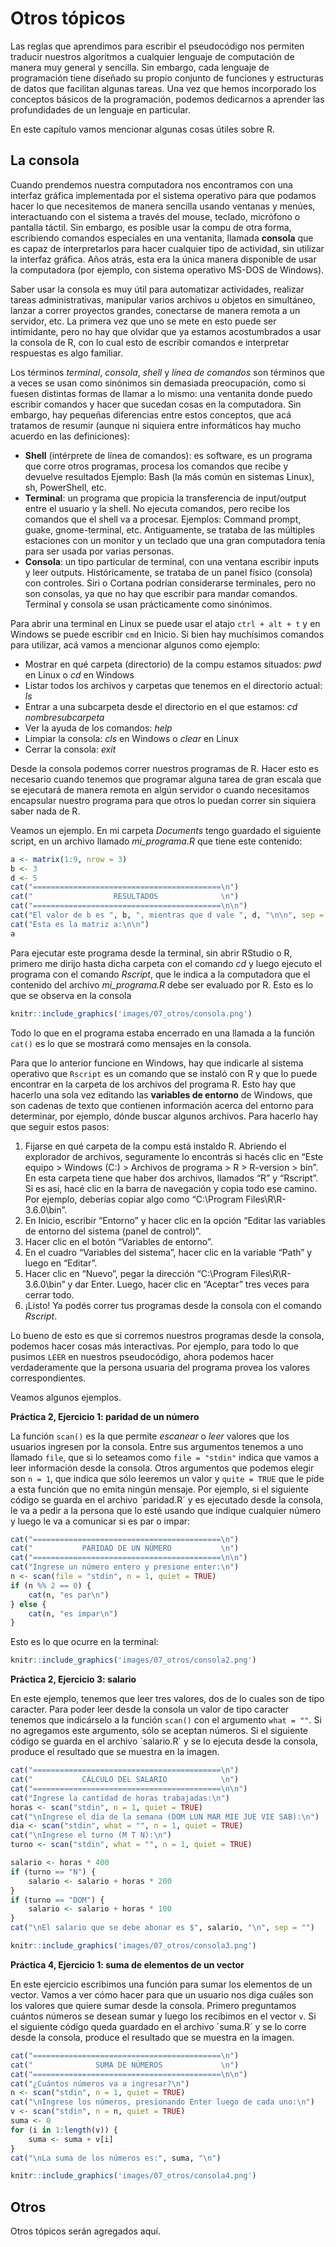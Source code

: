 # Otros tópicos

Las reglas que aprendimos para escribir el pseudocódigo nos permiten traducir nuestros algoritmos a cualquier lenguaje de computación de manera muy general y sencilla. Sin embargo, cada lenguaje de programación tiene diseñado su propio conjunto de funciones y estructuras de datos que facilitan algunas tareas. Una vez que hemos incorporado los conceptos básicos de la programación, podemos dedicarnos a aprender las profundidades de un lenguaje en particular.

En este capítulo vamos mencionar algunas cosas útiles sobre R.

## La consola

Cuando prendemos nuestra computadora nos encontramos con una interfaz gráfica implementada por el sistema operativo para que podamos hacer lo que necesitemos de manera sencilla usando ventanas y menúes, interactuando con el sistema a través del mouse, teclado, micrófono o pantalla táctil. Sin embargo, es posible usar la compu de otra forma, escribiendo comandos especiales en una ventanita, llamada **consola** que es capaz de interpretarlos para hacer cualquier tipo de actividad, sin utilizar la interfaz gráfica. Años atrás, esta era la única manera disponible de usar la computadora (por ejemplo, con sistema operativo MS-DOS de Windows).

Saber usar la consola es muy útil para automatizar actividades, realizar tareas administrativas, manipular varios archivos u objetos en simultáneo, lanzar a correr proyectos grandes, conectarse de manera remota a un servidor, etc. La primera vez que uno se mete en esto puede ser intimidante, pero no hay que olvidar que ya estamos acostumbrados a usar la consola de R, con lo cual esto de escribir comandos e interpretar respuestas es algo familiar.

Los términos *terminal*, *consola*, *shell* y *línea de comandos* son términos que a veces se usan como sinónimos sin demasiada preocupación, como si fuesen distintas formas de llamar a lo mismo: una ventanita donde puedo escribir comandos y hacer que sucedan cosas en la computadora. Sin embargo, hay pequeñas diferencias entre estos conceptos, que acá tratamos de resumir (aunque ni siquiera entre informáticos hay mucho acuerdo en las definiciones):

- **Shell** (intérprete de línea de comandos): es software, es un programa que corre otros programas, procesa los comandos que recibe y devuelve resultados Ejemplo: Bash (la más común en sistemas Linux), sh, PowerShell, etc.
- **Terminal**: un programa que propicia la transferencia de input/output entre el usuario y la shell. No ejecuta comandos, pero recibe los comandos que el shell va a procesar. Ejemplos: Command prompt, guake, gnome-terminal, etc. Antiguamente, se trataba de las múltiples estaciones con un monitor y un teclado que una gran computadora tenía para ser usada por varias personas.
- **Consola**: un tipo particular de terminal, con una ventana escribir inputs y leer outputs. Históricamente, se trataba de un panel físico (consola) con controles. Siri o Cortana podrían considerarse terminales, pero no son consolas, ya que no hay que escribir para mandar comandos. Terminal y consola se usan prácticamente como sinónimos.

Para abrir una terminal en Linux se puede usar el atajo `ctrl + alt + t` y en Windows se puede escribir `cmd` en Inicio. Si bien hay muchísimos comandos para utilizar, acá vamos a mencionar algunos como ejemplo:

- Mostrar en qué carpeta (directorio) de la compu estamos situados: *pwd* en Linux o *cd* en Windows
- Listar todos los archivos y carpetas que tenemos en el directorio actual: *ls*
- Entrar a una subcarpeta desde el directorio en el que estamos: *cd nombresubcarpeta*
- Ver la ayuda de los comandos: *help*
- Limpiar la consola: *cls* en Windows o *clear* en Linux
- Cerrar la consola: *exit*

Desde la consola podemos correr nuestros programas de R. Hacer esto es necesario cuando tenemos que programar alguna tarea de gran escala que se ejecutará de manera remota en algún servidor o cuando necesitamos encapsular nuestro programa para que otros lo puedan correr sin siquiera saber nada de R.

Veamos un ejemplo. En mi carpeta *Documents* tengo guardado el siguiente script, en un archivo llamado *mi_programa.R* que tiene este contenido:

```r
a <- matrix(1:9, nrow = 3)
b <- 3
d <- 5
cat("==========================================\n")
cat("                  RESULTADOS              \n")
cat("==========================================\n\n")
cat("El valor de b es ", b, ", mientras que d vale ", d, "\n\n", sep = "")
cat("Esta es la matriz a:\n\n")
a
```

Para ejecutar este programa desde la terminal, sin abrir RStudio o R, primero me dirijo hasta dicha carpeta con el comando *cd* y luego ejecuto el programa con el comando *Rscript*, que le indica a la computadora que el contenido del archivo *mi_programa.R* debe ser evaluado por R. Esto es lo que se observa en la consola

```r
knitr::include_graphics('images/07_otros/consola.png')
```

Todo lo que en el programa estaba encerrado en una llamada a la función `cat()` es lo que se mostrará como mensajes en la consola.

Para que lo anterior funcione en Windows, hay que indicarle al sistema operativo que `Rscript` es un comando que se instaló con R y que lo puede encontrar en la carpeta de los archivos del programa R. Esto hay que hacerlo una sola vez editando las **variables de entorno** de Windows, que son cadenas de texto que contienen información acerca del entorno para determinar, por ejemplo, dónde buscar algunos archivos. Para hacerlo hay que seguir estos pasos:

1. Fijarse en qué carpeta de la compu está instaldo R. Abriendo el explorador de archivos, seguramente lo encontrás si hacés clic en "Este equipo > Windows (C:) > Archivos de programa > R > R-version > bin". En esta carpeta tiene que haber dos archivos, llamados "R" y "Rscript". Si es así, hacé clic en la barra de navegación y copia todo ese camino. Por ejemplo, deberías copiar algo como "C:\\Program Files\\R\\R-3.6.0\\bin".
1. En Inicio, escribir "Entorno" y hacer clic en la opción "Editar las variables de entorno del sistema (panel de control)".
2. Hacer clic en el botón "Variables de entorno".
3. En el cuadro "Variables del sistema", hacer clic en la variable "Path" y luego en "Editar".
4. Hacer clic en "Nuevo", pegar la dirección "C:\\Program Files\\R\\R-3.6.0\\bin" y dar Enter. Luego, hacer clic en "Aceptar" tres veces para cerrar todo.
5. ¡Listo! Ya podés correr tus programas desde la consola con el comando *Rscript*.

Lo bueno de esto es que si corremos nuestros programas desde la consola, podemos hacer cosas más interactivas. Por ejemplo, para todo lo que pusimos `LEER` en nuestros pseudocódigo, ahora podemos hacer verdaderamente que la persona usuaria del programa provea los valores correspondientes.

Veamos algunos ejemplos.

**Práctica 2, Ejercicio 1: paridad de un número**

La función `scan()` es la que permite *escanear* o *leer* valores que los usuarios ingresen por la consola. Entre sus argumentos tenemos a uno llamado `file`, que si lo seteamos como `file = "stdin"` indica que vamos a leer información desde la consola. Otros argumentos que podemos elegir son `n = 1`, que indica que sólo leeremos un valor y `quite = TRUE` que le pide a esta función que no emita ningún mensaje. Por ejemplo, si el siguiente código se guarda en el archivo ´paridad.R´ y es ejecutado desde la consola, le va a pedir a la persona que lo esté usando que indique cualquier número y luego le va a comunicar si es par o impar:

```r
cat("==========================================\n")
cat("           PARIDAD DE UN NÚMERO           \n")
cat("==========================================\n\n")
cat("Ingrese un número entero y presione enter:\n")
n <- scan(file = "stdin", n = 1, quiet = TRUE)
if (n %% 2 == 0) {
	cat(n, "es par\n")
} else {
	cat(n, "es impar\n")
}
```

Esto es lo que ocurre en la terminal:

```r
knitr::include_graphics('images/07_otros/consola2.png')
```

**Práctica 2, Ejercicio 3: salario**

En este ejemplo, tenemos que leer tres valores, dos de lo cuales son de tipo caracter. Para poder leer desde la consola un valor de tipo caracter tenemos que indicárselo a la función `scan()` con el argumento `what = ""`. Si no agregamos este argumento, sólo se aceptan números. Si el siguiente código se guarda en el archivo ´salario.R´ y se lo ejecuta desde la consola, produce el resultado que se muestra en la imagen.

```r
cat("==========================================\n")
cat("           CÁLCULO DEL SALARIO            \n")
cat("==========================================\n\n")
cat("Ingrese la cantidad de horas trabajadas:\n")
horas <- scan("stdin", n = 1, quiet = TRUE)
cat("\nIngrese el día de la semana (DOM LUN MAR MIE JUE VIE SAB):\n")
dia <- scan("stdin", what = "", n = 1, quiet = TRUE)
cat("\nIngrese el turno (M T N):\n")
turno <- scan("stdin", what = "", n = 1, quiet = TRUE)

salario <- horas * 400
if (turno == "N") {
	salario <- salario + horas * 200
}
if (turno == "DOM") {
	salario <- salario + horas * 100
}
cat("\nEl salario que se debe abonar es $", salario, "\n", sep = "")
```

```r
knitr::include_graphics('images/07_otros/consola3.png')
```

**Práctica 4, Ejercicio 1: suma de elementos de un vector**

En este ejercicio escribimos una función para sumar los elementos de un vector. 
<!-- Ahora ya sabemos que tal función no es necesaria, puesto podemos usar `sum()` de R.  -->
Vamos a ver cómo hacer para que un usuario nos diga cuáles son los valores que quiere sumar desde la consola. Primero preguntamos cuántos números se desean sumar y luego los recibimos en el vector `v`. Si el siguiente código queda guardado en el archivo ´suma.R´ y se lo corre desde la consola, produce el resultado que se muestra en la imagen.

<!-- 
```r
cat("==========================================\n")
cat("              SUMA DE NÚMEROS             \n")
cat("==========================================\n\n")
cat("¿Cuántos números va a ingresar?\n")
n <- scan("stdin", n = 1, quiet = TRUE)
cat("\nIngrese los números, presionando Enter luego de cada uno:\n")
v <- scan("stdin", n = n, quiet = TRUE)
cat("\nLa suma de los números es:", sum(v), "\n")
```
-->

```r
cat("==========================================\n")
cat("              SUMA DE NÚMEROS             \n")
cat("==========================================\n\n")
cat("¿Cuántos números va a ingresar?\n")
n <- scan("stdin", n = 1, quiet = TRUE)
cat("\nIngrese los números, presionando Enter luego de cada uno:\n")
v <- scan("stdin", n = n, quiet = TRUE)
suma <- 0
for (i in 1:length(v)) {
	suma <- suma + v[i]
}
cat("\nLa suma de los números es:", suma, "\n")
```


```r
knitr::include_graphics('images/07_otros/consola4.png')
```

## Otros

Otros tópicos serán agregados aquí.